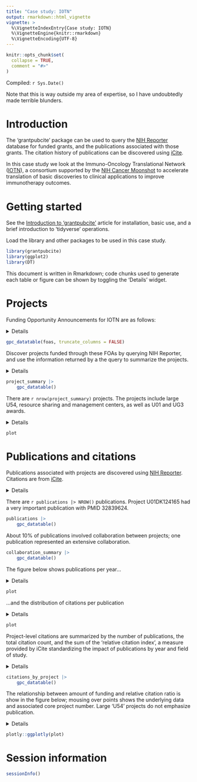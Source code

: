 ```yaml
---
title: "Case study: IOTN"
output: rmarkdown::html_vignette
vignette: >
  %\VignetteIndexEntry{Case study: IOTN}
  %\VignetteEngine{knitr::rmarkdown}
  %\VignetteEncoding{UTF-8}
---
```


```r
knitr::opts_chunk$set(
  collapse = TRUE,
  comment = "#>"
)
```

Compiled: `r Sys.Date()`

Note that this is way outside my area of expertise, so I have
undoubtedly made terrible blunders.

# Introduction

The 'grantpubcite' package can be used to query the [NIH Reporter][]
database for funded grants, and the publications associated with those
grants. The citation history of publications can be discovered using
[iCite][].

[NIH Reporter]: https://reporter.nih.gov/
[iCite]: https://icite.od.nih.gov/

In this case study we look at the Immuno-Oncology Translational
Network ([IOTN][]), a consortium supported by the [NIH Cancer Moonshot][]
to accelerate translation of basic discoveries to clinical
applications to improve immunotherapy outcomes.

[IOTN]: https://www.iotnmoonshot.org/en/
[NIH Cancer Moonshot]: https://www.cancer.gov/research/key-initiatives/moonshot-cancer-initiative

# Getting started

See the [Introduction to 'grantpubcite'][grantpubcite] article for
installation, basic use, and a brief introduction to 'tidyverse'
operations.

[grantpubcite]: ./grantpubcite.html

Load the library and other packages to be used in this case study.

```r
library(grantpubcite)
library(ggplot2)
library(DT)
```

This document is written in Rmarkdown; code chunks used to generate
each table or figure can be shown by toggling the 'Details' widget.

# Projects

Funding Opportunity Announcements for IOTN are as follows:

<details>
```r
foas <- tribble(
    ~full_foa,       ~tag,      ~description,
    "RFA-CA-19-044", "U01",     "Advancing Cancer Immunotherapy by Mitigating Immune-Related Adverse Events (irAE) (U01 Clinical Trial Not Allowed)",

    "RFA-CA-19-012", "UG3/UH3", "Immuno-Oncology Translation Network (IOTN): Cancer Immunoprevention Research Projects (UG3/UH3 Clinical Trials Not Allowed)",
    "RFA-CA-19-013", "U54",     "Immuno-Oncology Translation Network (IOTN): Immuno-engineering to Improve Immunotherapy (i3) Centers (U54 Clinical Trial Not Allowed)",
    "RFA-CA-19-014", "U01",     "Immuno-Oncology Translation Network (IOTN): Cancer Immunoprevention Research Projects (U01 Clinical Trial Not Allowed)",
    "RFA-CA-19-015", "U01",     "Immuno-Oncology Translation Network (IOTN): Cancer Immunotherapy Research Projects (U01 Clinical Trial Not Allowed)",

    "RFA-CA-17-045", "U01",     "Immuno-Oncology Translation Network (IOTN): Cancer Immunotherapy Research Projects (U01)",
    "RFA-CA-17-046", "U01",     "Immuno-Oncology Translation Network (IOTN): Cancer Immunoprevention Research Projects (U01)",
    "RFA-CA-17-047", "DMRC",    "Immuno-Oncology Translation Network (IOTN): Data Management and Resource-Sharing Center (DMRC) (U24)",
    "RFA-CA-17-048", "CIDR",    "Immuno-Oncology Translation Network (IOTN): Cellular Immunotherapy Data Resource (CIDR) (U24)"
) |>
    mutate(
        tag = factor(tag, levels = c("UG3/UH3", "U01", "DMRC", "CIDR", "U54"))
    )
```
</details>

```r
gpc_datatable(foas, truncate_columns = FALSE)
```

Discover projects funded through these FOAs by querying NIH Reporter,
and use the information returned by a the query to summarize the
projects.

<details>
```r
project_summary <- program_projects(foas)
```
</details>

```r
project_summary |>
    gpc_datatable()
```

There are `r nrow(project_summary)` projects. The projects include
large U54, resource sharing and management centers, as well as U01 and
UG3 awards.

<details>
```r
plot <-
    project_summary |>
    left_join(foas, by = "full_foa") |>
    ggplot(aes(tag, award_amount)) +
    scale_y_continuous(labels = scales::comma) +
    geom_boxplot(outlier.color = NA) +
    geom_jitter() +
    xlab("Funding type") + ylab("Amount ($)")
```
</details>

```r
plot
```

# Publications and citations

Publications associated with projects are discovered using [NIH
Reporter][]. Citations are from [iCite][].

<details>
```r
program_publications <- program_publications(foas)

publications <-
    program_publications |>
    select(-c("full_foa", "core_project_num")) |>
    distinct() |>
    arrange(desc(citation_count))

publications_per_project <-
    program_publications |>
    count(core_project_num, name = "n_pub") |>
    left_join(project_summary, by = "core_project_num") |>
    select(-c("full_foa", "project_title", "fiscal_year")) |>
    arrange(desc(n_pub))

collaboration_summary <-
    program_publications |>
    count(pmid, name = "n_collaborators") |>
    count(n_collaborators, name = "n_publications")
```
</details>

There are `r publications |> NROW()` publications. Project U01DK124165
had a very important publication with PMID 32839624.

```r
publications |>
    gpc_datatable()
```

About 10% of publications involved collaboration between projects; one
publication represented an extensive collaboration.

```r
collaboration_summary |>
    gpc_datatable()
```

The figure below shows publications per year...

<details>
```r
plot <-
    publications |>
    ggplot(aes(factor(year))) +
    geom_bar() +
    xlab("Year") + ylab("Number of publications")
```
</details>

```r
plot
```

...and the distribution of citations per publication

<details>
```r
plot <-
    publications |>
    filter(citation_count > 0) |>
    ggplot(aes(citation_count)) +
    scale_x_log10() +
    geom_density() +
    xlab("Number of citations") + ylab("Number of publications")
```
</details>

```r
plot
```

Project-level citations are summarized by the number of publications,
the total citation count, and the sum of the 'relative citation
index', a measure provided by iCite standardizing the impact of
publications by year and field of study.

<details>
```r
citations_by_project <-
    program_publications |>
    group_by(core_project_num) |>
    summarize(
        n_pub = n(),
        n_citn = sum(citation_count),
        total_rcr = sum(relative_citation_ratio, na.rm = TRUE)
    ) |>
    left_join(project_summary, by = "core_project_num") |>
    arrange(desc(total_rcr))
```
</details>

```r
citations_by_project |>
    gpc_datatable()
```

The relationship between amount of funding and relative citation ratio
is show in the figure below; mousing over points shows the underlying
data and associated core project number. Large 'U54' projects do not
emphasize publication.

<details>
```r
plot <-
    citations_by_project |>
    ggplot(
        aes(
            award_amount, total_rcr,
            text = paste0(core_project_num, ": ", gpc_shorten(project_title))
        )
    ) +
    geom_point() +
    scale_x_continuous(labels = scales::comma) +
    xlab("Award amount ($)") +
    ylab("Total relative citation ratio")
```
</details>

```r
plotly::ggplotly(plot)
```

# Session information

```r
sessionInfo()
```
